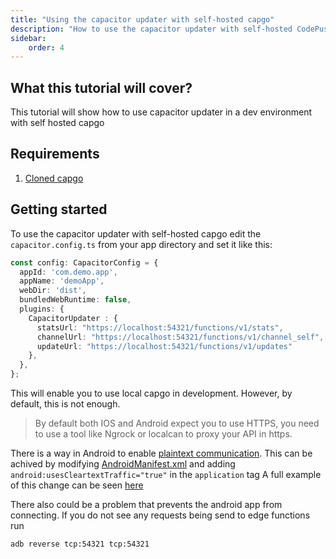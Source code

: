 ```yaml
---
title: "Using the capacitor updater with self-hosted capgo"
description: "How to use the capacitor updater with self-hosted CodePushGo, be fully autonomous with your own instance of CodePushGo"
sidebar:
    order: 4
---
```


## What this tutorial will cover?

This tutorial will show how to use capacitor updater in a dev environment with self hosted capgo

## Requirements

 1. [Cloned capgo](https://github.com/Cap-go/capgo)

## Getting started

To use the capacitor updater with self-hosted capgo edit the `capacitor.config.ts` from your app directory and set it like this:

```ts
const config: CapacitorConfig = {
  appId: 'com.demo.app',
  appName: 'demoApp',
  webDir: 'dist',
  bundledWebRuntime: false,
  plugins: {
    CapacitorUpdater : {
      statsUrl: "https://localhost:54321/functions/v1/stats",
      channelUrl: "https://localhost:54321/functions/v1/channel_self",
      updateUrl: "https://localhost:54321/functions/v1/updates"
    },
  },
};
```

This will enable you to use local capgo in development. However, by default, this is not enough.

> By default both IOS and Android expect you to use HTTPS, you need to use a tool like Ngrock or localcan to proxy your API in https.

There is a way in Android to enable [plaintext communication](https://developer.android.com/topic/security/risks/cleartext).
This can be achived by modifying [AndroidManifest.xml](https://github.com/Cap-go/capacitor-updater/blob/main/android/src/main/AndroidManifest.xml) and adding `android:usesCleartextTraffic="true"` in the `application` tag
A full example of this change can be seen [here](https://gist.github.com/WcaleNieWolny/061a015acdebe35eaf3afd7030797701)

There also could be a problem that prevents the android app from connecting. If you do not see any requests being send to edge functions run
```bash
adb reverse tcp:54321 tcp:54321
```
